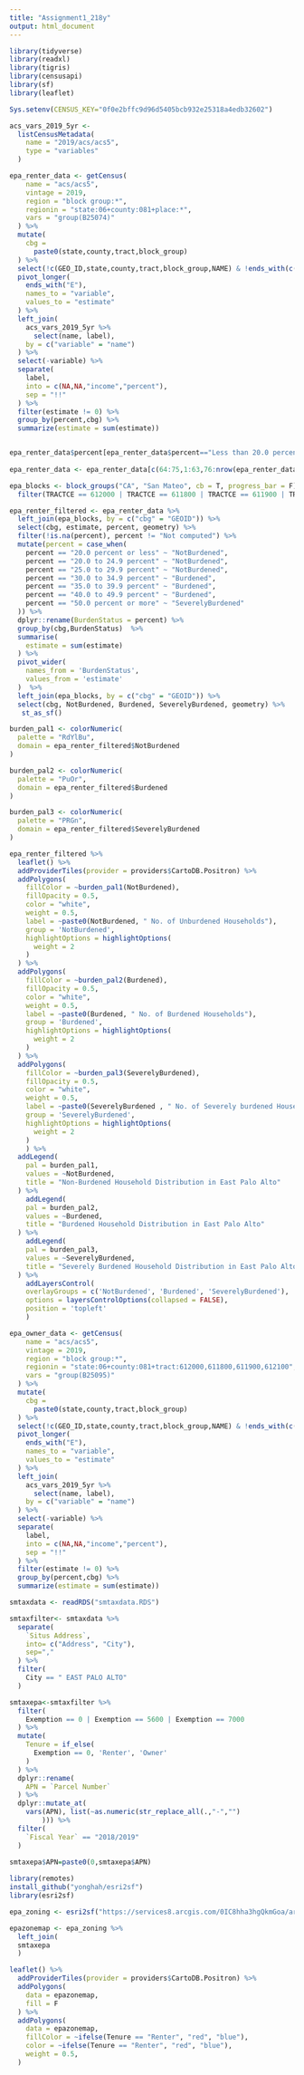 ```yaml
---
title: "Assignment1_218y"
output: html_document
---
```


```r
library(tidyverse)
library(readxl)
library(tigris)
library(censusapi)
library(sf)
library(leaflet)

Sys.setenv(CENSUS_KEY="0f0e2bffc9d96d5405bcb932e25318a4edb32602")

acs_vars_2019_5yr <-
  listCensusMetadata(
    name = "2019/acs/acs5",
    type = "variables"
  )
```

```r
epa_renter_data <- getCensus(
    name = "acs/acs5",
    vintage = 2019,
    region = "block group:*", 
    regionin = "state:06+county:081+place:*",
    vars = "group(B25074)"
  ) %>%
  mutate(
    cbg =
      paste0(state,county,tract,block_group)
  ) %>% 
  select(!c(GEO_ID,state,county,tract,block_group,NAME) & !ends_with(c("EA","MA","M"))) %>%
  pivot_longer(
    ends_with("E"),
    names_to = "variable",
    values_to = "estimate"
  ) %>%
  left_join(
    acs_vars_2019_5yr %>% 
      select(name, label), 
    by = c("variable" = "name")
  ) %>%
  select(-variable) %>% 
  separate(
    label,
    into = c(NA,NA,"income","percent"),
    sep = "!!"
  ) %>% 
  filter(estimate != 0) %>%
  group_by(percent,cbg) %>%
  summarize(estimate = sum(estimate)) 


epa_renter_data$percent[epa_renter_data$percent=="Less than 20.0 percent"]<- "20.0 percent or less" 
    
epa_renter_data <- epa_renter_data[c(64:75,1:63,76:nrow(epa_renter_data)), ]

epa_blocks <- block_groups("CA", "San Mateo", cb = T, progress_bar = F) %>%
  filter(TRACTCE == 612000 | TRACTCE == 611800 | TRACTCE == 611900 | TRACTCE == 612100) 

epa_renter_filtered <- epa_renter_data %>%
  left_join(epa_blocks, by = c("cbg" = "GEOID")) %>%
  select(cbg, estimate, percent, geometry) %>%
  filter(!is.na(percent), percent != "Not computed") %>%
  mutate(percent = case_when(
    percent == "20.0 percent or less" ~ "NotBurdened",
    percent == "20.0 to 24.9 percent" ~ "NotBurdened",
    percent == "25.0 to 29.9 percent" ~ "NotBurdened",
    percent == "30.0 to 34.9 percent" ~ "Burdened",
    percent == "35.0 to 39.9 percent" ~ "Burdened",
    percent == "40.0 to 49.9 percent" ~ "Burdened",
    percent == "50.0 percent or more" ~ "SeverelyBurdened"
  )) %>%
  dplyr::rename(BurdenStatus = percent) %>%
  group_by(cbg,BurdenStatus)  %>%
  summarise(
    estimate = sum(estimate)
  ) %>%
  pivot_wider(
    names_from = 'BurdenStatus',
    values_from = 'estimate'
  )  %>%
  left_join(epa_blocks, by = c("cbg" = "GEOID")) %>%
  select(cbg, NotBurdened, Burdened, SeverelyBurdened, geometry) %>%
   st_as_sf()

```

```r
burden_pal1 <- colorNumeric(
  palette = "RdYlBu",
  domain = epa_renter_filtered$NotBurdened
)

burden_pal2 <- colorNumeric(
  palette = "PuOr",
  domain = epa_renter_filtered$Burdened
)

burden_pal3 <- colorNumeric(
  palette = "PRGn",
  domain = epa_renter_filtered$SeverelyBurdened
)

epa_renter_filtered %>% 
  leaflet() %>% 
  addProviderTiles(provider = providers$CartoDB.Positron) %>% 
  addPolygons(
    fillColor = ~burden_pal1(NotBurdened),
    fillOpacity = 0.5,
    color = "white",
    weight = 0.5,
    label = ~paste0(NotBurdened, " No. of Unburdened Households"),
    group = 'NotBurdened',
    highlightOptions = highlightOptions(
      weight = 2
    )
  ) %>% 
  addPolygons(
    fillColor = ~burden_pal2(Burdened),
    fillOpacity = 0.5,
    color = "white",
    weight = 0.5,
    label = ~paste0(Burdened, " No. of Burdened Households"),
    group = 'Burdened',
    highlightOptions = highlightOptions(
      weight = 2
    )
  ) %>%
  addPolygons(
    fillColor = ~burden_pal3(SeverelyBurdened),
    fillOpacity = 0.5,
    color = "white",
    weight = 0.5,
    label = ~paste0(SeverelyBurdened , " No. of Severely burdened Households"),
    group = 'SeverelyBurdened',
    highlightOptions = highlightOptions(
      weight = 2
    ) 
    ) %>%
  addLegend(
    pal = burden_pal1,
    values = ~NotBurdened,
    title = "Non-Burdened Household Distribution in East Palo Alto"
  ) %>%
    addLegend(
    pal = burden_pal2,
    values = ~Burdened,
    title = "Burdened Household Distribution in East Palo Alto"
  ) %>%
    addLegend(
    pal = burden_pal3,
    values = ~SeverelyBurdened,
    title = "Severely Burdened Household Distribution in East Palo Alto"
  ) %>%
    addLayersControl(
    overlayGroups = c('NotBurdened', 'Burdened', 'SeverelyBurdened'),
    options = layersControlOptions(collapsed = FALSE),
    position = 'topleft'
    )

```


```r

epa_owner_data <- getCensus(
    name = "acs/acs5",
    vintage = 2019,
    region = "block group:*", 
    regionin = "state:06+county:081+tract:612000,611800,611900,612100",
    vars = "group(B25095)"
  ) %>%
  mutate(
    cbg =
      paste0(state,county,tract,block_group)
  ) %>% 
  select(!c(GEO_ID,state,county,tract,block_group,NAME) & !ends_with(c("EA","MA","M"))) %>%
  pivot_longer(
    ends_with("E"),
    names_to = "variable",
    values_to = "estimate"
  ) %>%
  left_join(
    acs_vars_2019_5yr %>% 
      select(name, label), 
    by = c("variable" = "name")
  ) %>%
  select(-variable) %>% 
  separate(
    label,
    into = c(NA,NA,"income","percent"),
    sep = "!!"
  ) %>% 
  filter(estimate != 0) %>%
  group_by(percent,cbg) %>%
  summarize(estimate = sum(estimate)) 


```


```r
smtaxdata <- readRDS("smtaxdata.RDS")

```

```r
smtaxfilter<- smtaxdata %>%
  separate(
    `Situs Address`, 
    into= c("Address", "City"),
    sep=","
  ) %>%
  filter(
    City == " EAST PALO ALTO"
  ) 

smtaxepa<-smtaxfilter %>%
  filter(
    Exemption == 0 | Exemption == 5600 | Exemption == 7000
  ) %>%
  mutate(
    Tenure = if_else(
      Exemption == 0, 'Renter', 'Owner'
    )
  ) %>%
  dplyr::rename(
    APN = `Parcel Number`
  ) %>%
  dplyr::mutate_at(
    vars(APN), list(~as.numeric(str_replace_all(.,"-","")
        ))) %>%
  filter(
    `Fiscal Year` == "2018/2019"
  )
  
smtaxepa$APN=paste0(0,smtaxepa$APN)


```

```r
library(remotes)
install_github("yonghah/esri2sf")
library(esri2sf)

epa_zoning <- esri2sf("https://services8.arcgis.com/0IC8hha3hgQkmGoa/arcgis/rest/services/EastPaloAltoZoning_2021_WFL1/FeatureServer/1") 

epazonemap <- epa_zoning %>%
  left_join(
  smtaxepa
  )

leaflet() %>% 
  addProviderTiles(provider = providers$CartoDB.Positron) %>% 
  addPolygons(
    data = epazonemap,
    fill = F
  ) %>% 
  addPolygons(
    data = epazonemap,
    fillColor = ~ifelse(Tenure == "Renter", "red", "blue"),
    color = ~ifelse(Tenure == "Renter", "red", "blue"),
    weight = 0.5,
  )

```

